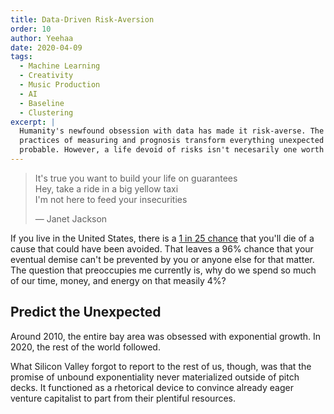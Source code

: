 ```yaml
---
title: Data-Driven Risk-Aversion
order: 10
author: Yeehaa
date: 2020-04-09
tags:
  - Machine Learning
  - Creativity
  - Music Production
  - AI
  - Baseline
  - Clustering
excerpt: |
  Humanity's newfound obsession with data has made it risk-averse. The combined
  practices of measuring and prognosis transform everything unexpected into
  probable. However, a life devoid of risks isn't necesarily one worth living.
---
```


> It's true you want to build your life on guarantees   
> Hey, take a ride in a big yellow taxi   
> I'm not here to feed your insecurities   
>
> &mdash; Janet Jackson

If you live in the United States, there is a [1 in 25
chance](https://injuryfacts.nsc.org/all-injuries/preventable-death-overview/odds-of-dying/)
that you'll die of a cause that could have been avoided. That leaves a 96%
chance that your eventual demise can't be prevented by you or anyone else for
that matter. The question that preoccupies me currently is, why do we spend so
much of our time, money, and energy on that measily 4%?


## Predict the Unexpected

Around 2010, the entire bay area was obsessed with exponential growth. In 2020,
the rest of the world followed. 

What Silicon Valley forgot to report to the rest of us, though, was that the
promise of unbound exponentiality never materialized outside of pitch decks. It
functioned as a rhetorical device to convince already eager venture capitalist
to part from their plentiful resources. 

